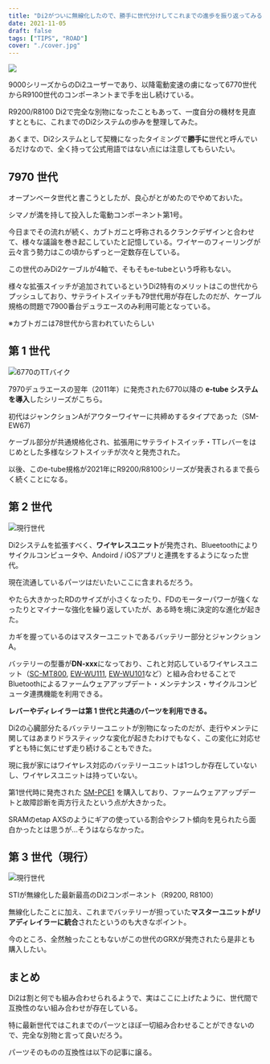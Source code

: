 ```yaml
---
title: "Di2がついに無線化したので、勝手に世代分けしてこれまでの進歩を振り返ってみる"
date: 2021-11-05
draft: false
tags: ["TIPS", "ROAD"]
cover: "./cover.jpg"
---
```


![ ](./cover.jpg)

9000シリーズからのDi2ユーザーであり、以降電動変速の虜になって6770世代からR9100世代のコンポーネントまで手を出し続けている。

R9200/R8100 Di2で完全な別物になったこともあって、一度自分の機材を見直すとともに、これまでのDi2システムの歩みを整理してみた。

あくまで、Di2システムとして契機になったタイミングで**勝手に**世代と呼んでいるだけなので、全く持って公式用語ではない点には注意してもらいたい。

## 7970 世代

オープンベータ世代と書こうとしたが、良心がとがめたのでやめておいた。

シマノが満を持して投入した電動コンポーネント第1号。

今日までその流れが続く、カブトガニと呼称されるクランクデザインと合わせて、様々な議論を巻き起こしていたと記憶している。ワイヤーのフィーリングが云々言う勢力はこの頃からずっと一定数存在している。

この世代のみDi2ケーブルが4軸で、そもそもe-tubeという呼称もない。

様々な拡張スイッチが追加されているというDi2特有のメリットはこの世代からプッシュしており、サテライトスイッチも79世代用が存在したのだが、ケーブル規格の問題で7900番台デュラエースのみ利用可能となっている。

※カブトガニは78世代から言われていたらしい

<LinkBox
  url="https://store.shopping.yahoo.co.jp/cycleparadise/cps-2109298007-pa-037660173.html"
  linkUrl="https://ck.jp.ap.valuecommerce.com/servlet/referral?sid=3171302&pid=887657037&vc_url=https%3A%2F%2Fstore.shopping.yahoo.co.jp%2Fcycleparadise%2Fcps-2109298007-pa-037660173.html"
/>

<div data-vc_mylinkbox_id="887480782"></div>

## 第 1 世代

![6770のTTバイク](./1stgen.jpg)

7970デュラエースの翌年（2011年）に発売された6770以降の **e-tube システムを導入**したシリーズがこちら。

初代はジャンクションAがアウターワイヤーに共締めするタイプであった（SM-EW67)

ケーブル部分が共通規格化され、拡張用にサテライトスイッチ・TTレバーをはじめとした多様なシフトスイッチが次々と発売された。

以後、このe-tube規格が2021年にR9200/R8100シリーズが発表されるまで長らく続くことになる。

## 第 2 世代

![現行世代](./2ndgen.jpg)

Di2システムを拡張すべく、**ワイヤレスユニット**が発売され、Blueetoothによりサイクルコンピュータや、Andoird / iOSアプリと連携をするようになった世代。

現在流通しているパーツはだいたいここに含まれるだろう。

やたら大きかったRDのサイズが小さくなったり、FDのモーターパワーが強くなったりとマイナーな強化を繰り返していたが、ある時を境に決定的な進化が起きた。

カギを握っているのはマスターユニットであるバッテリー部分とジャンクションA。

バッテリーの型番が**DN-xxx**になっており、これと対応しているワイヤレスユニット（[SC-MT800](https://paypaymall.yahoo.co.jp/store/qbei/item/pi-542102/), [EW-WU111](https://amzn.to/3CQlqab), [EW-WU101](https://paypaymall.yahoo.co.jp/store/crowngears/item/4524667853978)など）と組み合わせることでBluetoothによるファームウェアアップデート・メンテナンス・サイクルコンピュータ連携機能を利用できる。

<LinkBox url="https://www.amazon.co.jp/dp/B076J6DZ1M/" isAmazonLink />

**レバーやディレイラーは第 1 世代と共通のパーツを利用できる。**

Di2の心臓部分たるバッテリーユニットが別物になったのだが、走行やメンテに関してはあまりドラスティックな変化が起きたわけでもなく、この変化に対応せずとも特に気にせず走り続けることもできた。

現に我が家にはワイヤレス対応のバッテリーユニットは1つしか存在していないし、ワイヤレスユニットは持っていない。

第1世代時に発売された [SM-PCE1](https://bike.shimano.com/ja-JP/product/component/duraace-r9150-di2/SM-PCE1.html) を購入しており、ファームウェアアップデートと故障診断を両方行えたという点が大きかった。

SRAMのetap AXSのようにギアの使っている割合やシフト傾向を見られたら面白かったとは思うが…そうはならなかった。

<LinkBox
  url="https://bike.shimano.com/ja-JP/product/component/duraace-r9150-di2/SM-PCE1.html"
  linkUrl="https://ck.jp.ap.valuecommerce.com/servlet/referral?sid=3171302&pid=887657037&vc_url=https%3A%2F%2Fstore.shopping.yahoo.co.jp%2Fmekaanikko%2Fr9200.html"
/>

## 第 3 世代（現行）

![現行世代](./3rdgen.webp)

STIが無線化した最新最高のDi2コンポーネント（R9200, R8100）

無線化したことに加え、これまでバッテリーが担っていた**マスターユニットがリアディレイラーに統合**されたというのも大きなポイント。

今のところ、全然触ったこともないがこの世代のGRXが発売されたら是非とも購入したい。

<LinkBox url="https://store.shopping.yahoo.co.jp/mekaanikko/r9200.html" />

<div data-vc_mylinkbox_id="887480710"></div>

## まとめ

Di2は割と何でも組み合わせられるようで、実はここに上げたように、世代間で互換性のない組み合わせが存在している。

特に最新世代ではこれまでのパーツとほぼ一切組み合わせることができないので、完全な別物と言って良いだろう。

パーツそのものの互換性は以下の記事に譲る。

<LinkBox url="https://skmzlog.com/shimano-di2-compatibility/" />
